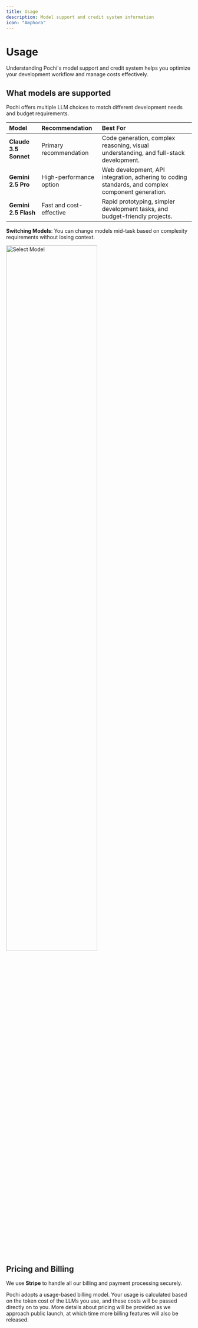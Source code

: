 ```yaml
---
title: Usage
description: Model support and credit system information
icon: "Amphora"
---
```


# **Usage**

Understanding Pochi's model support and credit system helps you optimize your development workflow and manage costs effectively.

## **What models are supported**

Pochi offers multiple LLM choices to match different development needs and budget requirements.

| Model                     | Recommendation             | Best For                                                                                      |
| :------------------------ | :------------------------- | :-------------------------------------------------------------------------------------------- |
| **Claude 3.5 Sonnet**     | Primary recommendation     | Code generation, complex reasoning, visual understanding, and full-stack development.         |
| **Gemini 2.5 Pro**        | High-performance option    | Web development, API integration, adhering to coding standards, and complex component generation. |
| **Gemini 2.5 Flash**      | Fast and cost-effective    | Rapid prototyping, simpler development tasks, and budget-friendly projects.                   |

**Switching Models**: You can change models mid-task based on complexity requirements without losing context.
<div style={{ display: 'flex', justifyContent: 'center' }}>
  <img src="/images/account-support/select-model.png" alt="Select Model" width="70%" />
</div>

## **Pricing and Billing**

We use **Stripe** to handle all our billing and payment processing securely.

Pochi adopts a usage-based billing model. Your usage is calculated based on the token cost of the LLMs you use, and these costs will be passed directly on 
to you. More details about pricing will be provided as we approach public launch, at which time more billing features will also be released.

